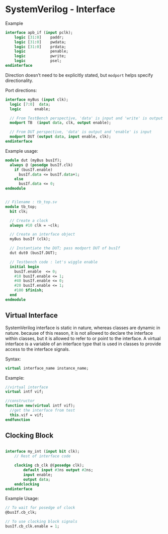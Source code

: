 # SystemVerilog - Interface

Example

```systemverilog
interface apb_if (input pclk);
	logic [31:0]    paddr;
	logic [31:0]    pwdata;
	logic [31:0]    prdata;
	logic           penable;
	logic           pwrite;
	logic           psel;
endinterface
```

Direction doesn't need to be explicitly stated, but `modport` helps specify directionality.

Port directions:

```systemverilog
interface myBus (input clk);
  logic [7:0]  data;
  logic      enable;

  // From TestBench perspective, 'data' is input and 'write' is output
  modport TB  (input data, clk, output enable);

  // From DUT perspective, 'data' is output and 'enable' is input
  modport DUT (output data, input enable, clk);
endinterface
```

Example usage:

```systemverilog
module dut (myBus busIf);
  always @ (posedge busIf.clk)
    if (busIf.enable)
      busIf.data <= busIf.data+1;
    else
      busIf.data <= 0;
endmodule


// Filename : tb_top.sv
module tb_top;
  bit clk;

  // Create a clock
  always #10 clk = ~clk;

  // Create an interface object
  myBus busIf (clk);

  // Instantiate the DUT; pass modport DUT of busIf
  dut dut0 (busIf.DUT);

  // Testbench code : let's wiggle enable
  initial begin
    busIf.enable  <= 0;
    #10 busIf.enable <= 1;
    #40 busIf.enable <= 0;
    #20 busIf.enable <= 1;
    #100 $finish;
  end
endmodule
```

## Virtual Interface

SystemVerilog interface is static in nature, whereas classes are dynamic in nature. because of this reason, it is not allowed to declare the interface within classes, but it is allowed to refer to or point to the interface. A virtual interface is a variable of an interface type that is used in classes to provide access to the interface signals.

Syntax:

```systemverilog
virtual interface_name instance_name;
```

Example:

```systemverilog
//virtual interface
virtual intf vif;

//constructor
function new(virtual intf vif);
  //get the interface from test
  this.vif = vif;
endfunction
```


## Clocking Block

```systemverilog

interface my_int (input bit clk);
	// Rest of interface code

	clocking cb_clk @(posedge clk);
		default input #3ns output #2ns;
		input enable;
		output data;
	endclocking
endinterface

```

Example Usage:

```systemverilog
// To wait for posedge of clock
@busIf.cb_clk;

// To use clocking block signals
busIf.cb_clk.enable = 1;
```



